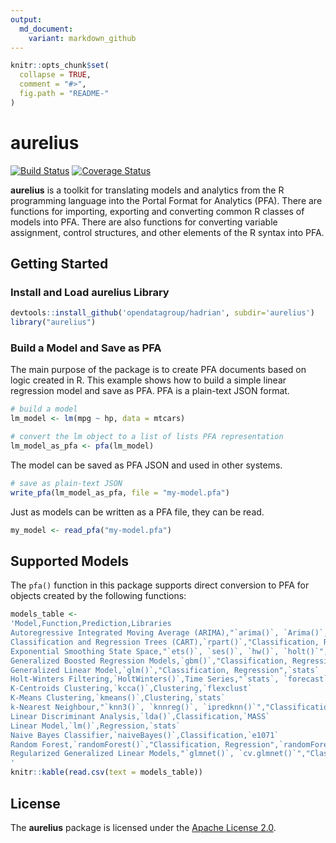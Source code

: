 ```yaml
---
output:
  md_document:
    variant: markdown_github
---
```


<!-- README.md is generated from README.Rmd. Please edit that file -->

```r
knitr::opts_chunk$set(
  collapse = TRUE,
  comment = "#>",
  fig.path = "README-"
)
```

# aurelius

[![Build Status](https://travis-ci.org/opendatagroup/hadrian.svg?branch=master)](https://travis-ci.org/opendatagroup/hadrian) [![Coverage Status](https://img.shields.io/codecov/c/github/opendatagroup/hadrian/master.svg)](https://codecov.io/github/opendatagroup/hadrian?branch=master)

**aurelius** is a toolkit for translating models and analytics from the R programming language into the Portal Format for Analytics (PFA). There are functions for importing, 
exporting and converting common R classes of models into PFA. There are also functions 
for converting variable assignment, control structures, and other elements of the R 
syntax into PFA.

## Getting Started
  
### Install and Load aurelius Library

```r
devtools::install_github('opendatagroup/hadrian', subdir='aurelius')
library("aurelius")
```

### Build a Model and Save as PFA

The main purpose of the package is to create PFA documents based on logic created 
in R. This example shows how to build a simple linear regression model and save 
as PFA. PFA is a plain-text JSON format.

```r
# build a model
lm_model <- lm(mpg ~ hp, data = mtcars)

# convert the lm object to a list of lists PFA representation
lm_model_as_pfa <- pfa(lm_model)
```

The model can be saved as PFA JSON and used in other systems.

```r
# save as plain-text JSON
write_pfa(lm_model_as_pfa, file = "my-model.pfa")
```

Just as models can be written as a PFA file, they can be read.

```r
my_model <- read_pfa("my-model.pfa")
```

## Supported Models

The `pfa()` function in this package supports direct conversion to PFA for objects 
created by the following functions:

```r
models_table <-
'Model,Function,Prediction,Libraries
Autoregressive Integrated Moving Average (ARIMA),"`arima()`, `Arima()`, `auto.arima()`",Time Series,"`stats`, `forecast`"
Classification and Regression Trees (CART),`rpart()`,"Classification, Regression, Survival",`rpart`
Exponential Smoothing State Space,"`ets()`, `ses()`, `hw()`, `holt()`",Time Series,`forecast`
Generalized Boosted Regression Models,`gbm()`,"Classification, Regression, Survival",`gbm`
Generalized Linear Model,`glm()`,"Classification, Regression",`stats`
Holt-Winters Filtering,`HoltWinters()`,Time Series,"`stats`, `forecast`"
K-Centroids Clustering,`kcca()`,Clustering,`flexclust`
K-Means Clustering,`kmeans()`,Clustering,`stats`
k-Nearest Neighbour,"`knn3()`, `knnreg()`, `ipredknn()`","Classification, Regression","`caret`, `ipred`"
Linear Discriminant Analysis,`lda()`,Classification,`MASS`
Linear Model,`lm()`,Regression,`stats`
Naive Bayes Classifier,`naiveBayes()`,Classification,`e1071`
Random Forest,`randomForest()`,"Classification, Regression",`randomForest`
Regularized Generalized Linear Models,"`glmnet()`, `cv.glmnet()`","Classification, Regression, Survival",`glmnet`
'
knitr::kable(read.csv(text = models_table))
```

## License

The **aurelius** package is licensed under the [Apache License 2.0](http://choosealicense.com/licenses/apache-2.0/).  

